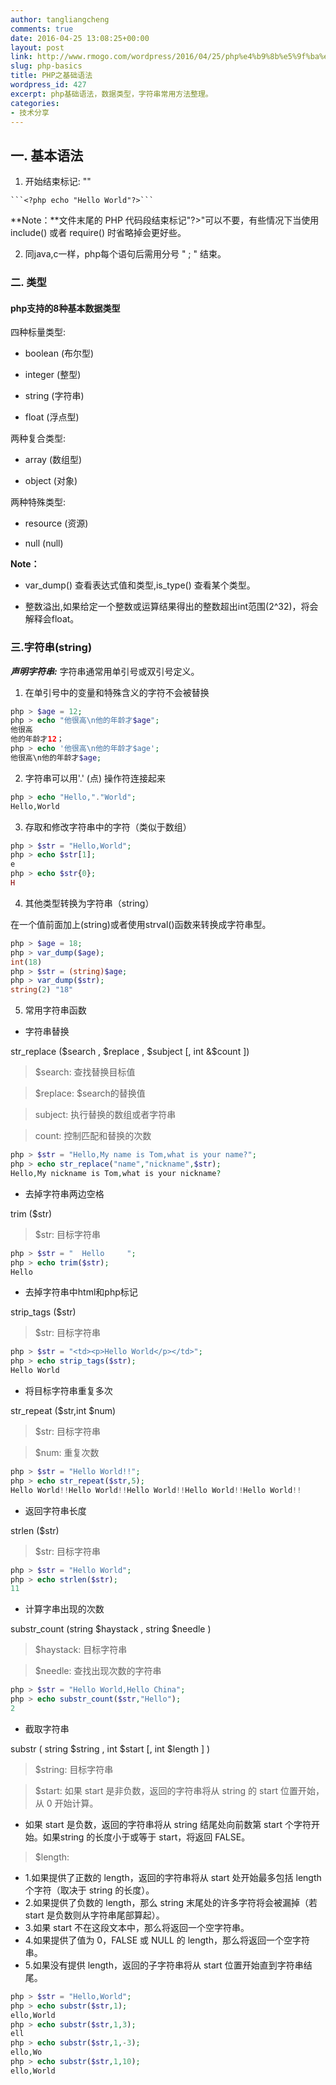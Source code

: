 ```yaml
---
author: tangliangcheng
comments: true
date: 2016-04-25 13:08:25+00:00
layout: post
link: http://www.rmogo.com/wordpress/2016/04/25/php%e4%b9%8b%e5%9f%ba%e7%a1%80%e7%af%871/
slug: php-basics
title: PHP之基础语法
wordpress_id: 427
excerpt: php基础语法，数据类型，字符串常用方法整理。
categories:
- 技术分享
---
```


## 一. 基本语法

  1. 开始结束标记: "<?php ?>"

    ```<?php echo "Hello World"?>```

**Note：**文件末尾的 PHP 代码段结束标记"?>"可以不要，有些情况下当使用 include() 或者 require() 时省略掉会更好些。

  2. 同java,c一样，php每个语句后需用分号 " ; " 结束。

### 二. 类型

#### php支持的8种基本数据类型

四种标量类型:

  * boolean (布尔型)

    
  * integer (整型)

    
  * string (字符串)

    
  * float (浮点型)


两种复合类型:

  * array (数组型)

    
  * object (对象)


两种特殊类型:

  * resource (资源)

    
  * null (null)

**Note：**

  * var_dump() 查看表达式值和类型,is_type() 查看某个类型。

  * 整数溢出,如果给定一个整数或运算结果得出的整数超出int范围(2^32)，将会解释会float。


### 三.字符串(string)

**_声明字符串:_** 字符串通常用单引号或双引号定义。


  1. 在单引号中的变量和特殊含义的字符不会被替换

```php
php > $age = 12;
php > echo "他很高\n他的年龄才$age";
他很高
他的年龄才12；
php > echo '他很高\n他的年龄才$age';
他很高\n他的年龄才$age;
```

  2. 字符串可以用'.' (点) 操作符连接起来

```php
php > echo "Hello,"."World";
Hello,World
```

  3. 存取和修改字符串中的字符（类似于数组）

```php
php > $str = "Hello,World";
php > echo $str[1];
e
php > echo $str{0};
H
```
 
  4. 其他类型转换为字符串（string）

在一个值前面加上(string)或者使用strval()函数来转换成字符串型。

```php
php > $age = 18;
php > var_dump($age);
int(18)
php > $str = (string)$age;
php > var_dump($str);
string(2) "18"
```
 
  5. 常用字符串函数

  * 字符串替换

str_replace ($search , $replace , $subject [, int &$count ])

> $search: 查找替换目标值

> $replace: $search的替换值

> subject: 执行替换的数组或者字符串

> count: 控制匹配和替换的次数

```php
php > $str = "Hello,My name is Tom,what is your name?";
php > echo str_replace("name","nickname",$str);
Hello,My nickname is Tom,what is your nickname?
```
 
  * 去掉字符串两边空格

trim ($str)

> $str: 目标字符串

```php
php > $str = "  Hello     ";
php > echo trim($str);
Hello
```

  * 去掉字符串中html和php标记

strip_tags ($str)

> $str: 目标字符串

```php
php > $str = "<td><p>Hello World</p></td>";
php > echo strip_tags($str);
Hello World
```

  * 将目标字符串重复多次

str_repeat ($str,int $num)

> $str: 目标字符串

> $num: 重复次数

```php
php > $str = "Hello World!!";
php > echo str_repeat($str,5);
Hello World!!Hello World!!Hello World!!Hello World!!Hello World!!
```

  * 返回字符串长度

strlen ($str)

> $str: 目标字符串

```php
php > $str = "Hello World";
php > echo strlen($str);
11
```

  * 计算字串出现的次数

substr_count (string $haystack , string $needle )

> $haystack: 目标字符串

> $needle: 查找出现次数的字符串

```php
php > $str = "Hello World,Hello China";
php > echo substr_count($str,"Hello");
2
```
 
  * 截取字符串

substr ( string $string , int $start [, int $length ] )

> $string: 目标字符串

> $start: 如果 start 是非负数，返回的字符串将从 string 的 start 位置开始，从 0 开始计算。
- 如果 start 是负数，返回的字符串将从 string 结尾处向前数第 start 个字符开始。如果string 的长度小于或等于 start，将返回 FALSE。

> $length: 
- 1.如果提供了正数的 length，返回的字符串将从 start 处开始最多包括 length 个字符（取决于 string 的长度）。
- 2.如果提供了负数的 length，那么 string 末尾处的许多字符将会被漏掉（若 start 是负数则从字符串尾部算起）。
- 3.如果 start 不在这段文本中，那么将返回一个空字符串。
- 4.如果提供了值为 0，FALSE 或 NULL 的 length，那么将返回一个空字符串。
- 5.如果没有提供 length，返回的子字符串将从 start 位置开始直到字符串结尾。

```php
php > $str = "Hello,World";
php > echo substr($str,1);
ello,World
php > echo substr($str,1,3);
ell
php > echo substr($str,1,-3);
ello,Wo
php > echo substr($str,1,10);
ello,World
```


